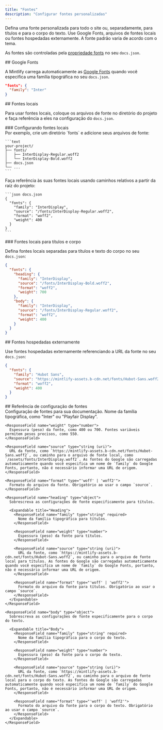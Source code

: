 ```yaml
---
title: "Fontes"
description: "Configurar fontes personalizadas"
---
```


Defina uma fonte personalizada para todo o site ou, separadamente, para títulos e para o corpo do texto. Use Google Fonts, arquivos de fontes locais ou fontes hospedadas externamente. A fonte padrão varia de acordo com o tema.

As fontes são controladas pela [propriedade fonts](/pt-BR/organize/settings#param-fonts) no seu `docs.json`.

<div id="google-fonts">
  ## Google Fonts
</div>

A Mintlify carrega automaticamente as [Google Fonts](https://fonts.google.com) quando você especifica uma família tipográfica no seu `docs.json`.

```json docs.json
"fonts": {
  "family": "Inter"
}
```

<div id="local-fonts">
  ## Fontes locais
</div>

Para usar fontes locais, coloque os arquivos de fonte no diretório do projeto e faça referência a eles na configuração do `docs.json`.

<div id="setting-up-local-fonts">
  ### Configurando fontes locais
</div>

<Steps>
  <Step title="Adicione os arquivos de fonte ao seu projeto">
    Por exemplo, crie um diretório `fonts` e adicione seus arquivos de fonte:

    ```text
    your-project/
    ├── fonts/
    │   ├── InterDisplay-Regular.woff2
    │   └── InterDisplay-Bold.woff2
    ├── docs.json
    └── ...
    ```
  </Step>

  <Step title="Configure as fontes no docs.json">
    Faça referência às suas fontes locais usando caminhos relativos a partir da raiz do projeto:

    ```json docs.json
    {
      "fonts": {
        "family": "InterDisplay",
        "source": "/fonts/InterDisplay-Regular.woff2",
        "format": "woff2",
        "weight": 400
      }
    }
    ```
  </Step>
</Steps>

<div id="local-fonts-for-headings-and-body">
  ### Fontes locais para títulos e corpo
</div>

Defina fontes locais separadas para títulos e texto do corpo no seu `docs.json`:

```json docs.json
{
  "fonts": {
    "heading": {
      "family": "InterDisplay",
      "source": "/fonts/InterDisplay-Bold.woff2",
      "format": "woff2",
      "weight": 700
    },
    "body": {
      "family": "InterDisplay",
      "source": "/fonts/InterDisplay-Regular.woff2",
      "format": "woff2",
      "weight": 400
    }
  }
}
```

<div id="externally-hosted-fonts">
  ## Fontes hospedadas externamente
</div>

Use fontes hospedadas externamente referenciando a URL da fonte no seu `docs.json`:

```json docs.json
{
  "fonts": {
    "family": "Hubot Sans",
    "source": "https://mintlify-assets.b-cdn.net/fonts/Hubot-Sans.woff2",
    "format": "woff2",
    "weight": 400
  }
}
```

<div id="font-configuration-reference">
  ## Referência de configuração de fontes
</div>

<ResponseField name="fonts" type="object">
  Configuração de fontes para sua documentação.

  <Expandable title="Fonts">
    <ResponseField name="family" type="string" required>
      Nome da família tipográfica, como &quot;Inter&quot; ou &quot;Playfair Display&quot;.
    </ResponseField>

    <ResponseField name="weight" type="number">
      Espessura (peso) da fonte, como 400 ou 700. Fontes variáveis permitem pesos precisos, como 550.
    </ResponseField>

    <ResponseField name="source" type="string (uri)">
      URL da fonte, como `https://mintlify-assets.b-cdn.net/fonts/Hubot-Sans.woff2`, ou caminho para o arquivo de fonte local, como `/assets/fonts/InterDisplay.woff2`. As fontes do Google são carregadas automaticamente quando você especifica um nome de `family` do Google Fonts, portanto, não é necessário informar uma URL de origem.
    </ResponseField>

    <ResponseField name="format" type="'woff' | 'woff2'">
      Formato do arquivo da fonte. Obrigatório ao usar o campo `source`.
    </ResponseField>

    <ResponseField name="heading" type="object">
      Sobrescreva as configurações de fonte especificamente para títulos.

      <Expandable title="Heading">
        <ResponseField name="family" type="string" required>
          Nome da família tipográfica para títulos.
        </ResponseField>

        <ResponseField name="weight" type="number">
          Espessura (peso) da fonte para títulos.
        </ResponseField>

        <ResponseField name="source" type="string (uri)">
          URL da fonte, como `https://mintlify-assets.b-cdn.net/fonts/Hubot-Sans.woff2`, ou caminho para o arquivo de fonte local para títulos. As fontes do Google são carregadas automaticamente quando você especifica um nome de `family` do Google Fonts, portanto, não é necessário informar uma URL de origem.
        </ResponseField>

        <ResponseField name="format" type="'woff' | 'woff2'">
          Formato do arquivo da fonte para títulos. Obrigatório ao usar o campo `source`.
        </ResponseField>
      </Expandable>
    </ResponseField>

    <ResponseField name="body" type="object">
      Sobrescreva as configurações de fonte especificamente para o corpo do texto.

      <Expandable title="Body">
        <ResponseField name="family" type="string" required>
          Nome da família tipográfica para o corpo do texto.
        </ResponseField>

        <ResponseField name="weight" type="number">
          Espessura (peso) da fonte para o corpo do texto.
        </ResponseField>

        <ResponseField name="source" type="string (uri)">
          URL da fonte, como `https://mintlify-assets.b-cdn.net/fonts/Hubot-Sans.woff2`, ou caminho para o arquivo de fonte local para o corpo do texto. As fontes do Google são carregadas automaticamente quando você especifica um nome de `family` do Google Fonts, portanto, não é necessário informar uma URL de origem.
        </ResponseField>

        <ResponseField name="format" type="'woff' | 'woff2'">
          Formato do arquivo da fonte para o corpo do texto. Obrigatório ao usar o campo `source`.
        </ResponseField>
      </Expandable>
    </ResponseField>
  </Expandable>
</ResponseField>